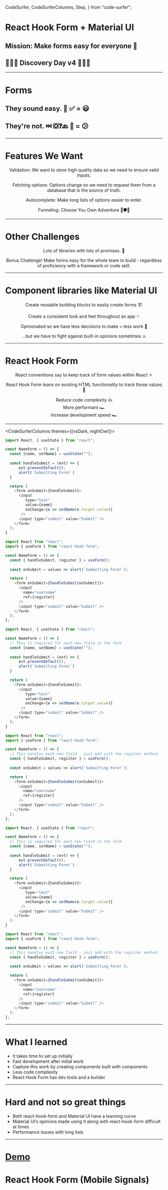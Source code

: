   CodeSurfer,
  CodeSurferColumns,
  Step,
} from "code-surfer";


# React Hook Form + Material UI

## Mission: Make forms easy for everyone 🎉

## 🚀👩‍🚀 Discovery Day v4 👨‍🚀🚀

---

# Forms

## They sound easy. 📝 ✅ = 😃

## They're not. ⏭️ ❎❓🔙 🚫 = 😕

---

<h1>Features We Want</h1>

<center><p>Validation: We want to store high quality data so we need to ensure valid inputs.</p></center>

<center><p>Fetching options: Options change so we need to request them from a database that is the source of truth.</p></center>

<center><p>Autocomplete: Make long lists of options easier to enter.</p></center>

<center><p>Funneling: Choose You Own Adventure 🏰🛡️🐉</p></center>

---

# Other Challenges

<center><p>Lots of libraries with lots of promises. 🤞</p></center>

<center><p>Bonus Challenge! Make forms easy for the whole team to build - regardless of proficiency with a framework or code skill.</p></center>

---

# Component libraries like Material UI

<center><p>Create reusable building blocks to easily create forms 🏗️</p></center>

<center><p>Create a consistent look and feel throughout an app ✨</p></center>

<center><p>Opinionated so we have less decisions to make = less work 🙌</p></center>
<center><p>...but we have to fight against built-in opinions sometimes ⚔️</p></center>

---

# React Hook Form

<center><p>React conventions say to keep track of form values within React ⚛️</p></center>
<center><p>React Hook Form leans on existing HTML functionality to track those values 🧠</p></center>
<center>Reduce code complexity 👍</center>
<center>More performant 🏎️</center>
<center>Increase development speed 🏎️</center>

---

<CodeSurferColumns themes={[vsDark, nightOwl]}>

<Step>

```js title="React"
import React, { useState } from "react";

const NameForm = () => {
  const [name, setName] = useState("");
  
  const handleSubmit = (evt) => {
      evt.preventDefault();
      alert(`Submitting Form!`)
  }

  return (
    <form onSubmit={handleSubmit}>
      <input
         type="text"
         value={name}
         onChange={e => setName(e.target.value)}
       />
      <input type="submit" value="Submit" />
    </form>
  );
}
```

```js title="React Hook Form"
import React from "react";
import { useForm } from "react-hook-form";

const NameForm = () => {
  const { handleSubmit, register } = useForm();
  
  const onSubmit = values => alert(`Submitting Form!`);

  return (
    <form onSubmit={handleSubmit(onSubmit)}>
      <input
        name="username"
        ref={register}
      />
      <input type="submit" value="Submit" />
    </form>
  );
};
```

</Step>

<Step>

```js 4:5 title="React"
import React, { useState } from "react";

const NameForm = () => {
  // This is required for each new field in the form
  const [name, setName] = useState("");
  
  const handleSubmit = (evt) => {
      evt.preventDefault();
      alert(`Submitting Form!`)
  }

  return (
    <form onSubmit={handleSubmit}>
      <input
         type="text"
         value={name}
         onChange={e => setName(e.target.value)}
       />
      <input type="submit" value="Submit" />
    </form>
  );
}
```

```js 5:6 title="React Hook Form"
import React from "react";
import { useForm } from "react-hook-form";

const NameForm = () => {
  // This handles each new field - just add with the register method.
  const { handleSubmit, register } = useForm();
  
  const onSubmit = values => alert(`Submitting Form!`);

  return (
    <form onSubmit={handleSubmit(onSubmit)}>
      <input
        name="username"
        ref={register}
      />
      <input type="submit" value="Submit" />
    </form>
  );
};
```

</Step>

<Step>

```js 4:5 title="React"
import React, { useState } from "react";

const NameForm = () => {
  // This is required for each new field in the form
  const [name, setName] = useState("");
  
  const handleSubmit = (evt) => {
      evt.preventDefault();
      alert(`Submitting Form!`)
  }

  return (
    <form onSubmit={handleSubmit}>
      <input
         type="text"
         value={name}
         onChange={e => setName(e.target.value)}
       />
      <input type="submit" value="Submit" />
    </form>
  );
}
```

```js 14:14 title="React Hook Form"
import React from "react";
import { useForm } from "react-hook-form";

const NameForm = () => {
  // This handles each new field - just add with the register method.
  const { handleSubmit, register } = useForm();
  
  const onSubmit = values => alert(`Submitting Form!`);

  return (
    <form onSubmit={handleSubmit(onSubmit)}>
      <input
        name="username"
        ref={register}
      />
      <input type="submit" value="Submit" />
    </form>
  );
};
```

</Step>

</CodeSurferColumns>

---

# What I learned
- It takes time to set up initially
- Fast development after initial work
- Capture this work by creating components built with components
- Less code complexity
- React Hook Form has dev tools and a builder

---

# Hard and not so great things
- Both react-hook-form and Material UI have a learning curve
- Material UI’s opinions made using it along with react-hook-form difficult at times
- Performance issues with long lists

---

# [Demo](http://localhost:3001/)
# React Hook Form (Mobile Signals)


